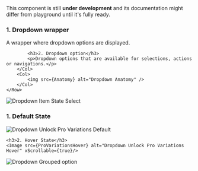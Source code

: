 

<Section border={true} style={{ paddingTop: 0 }}>
	<Message color="yellow">
		This component is still <strong>under development</strong> and its documentation might differ from playground until it's fully ready.
	</Message>
</Section>

<Section title="Anatomy" border={true}>
	<Row>
		<Col>
			<h3>1. Dropdown wrapper</h3>
			<p>A wrapper where dropdown options are displayed.</p>

			<h3>2. Dropdown option</h3>
			<p>Dropdown options that are available for selections, actions or navigations.</p>
		</Col>
		<Col>
			<img src={Anatomy} alt="Dropdown Anatomy" />
		</Col>
	</Row>
</Section>

<Section title="Dropdown - States" border={true}>
	<img src={ItemStateSelect} alt="Dropdown Item State Select" />
</Section>

<Section title="Menu Item - Variations" border={true}>
	<h3>1. Default State</h3>
	<Image src={ProVariationsDefault} alt="Dropdown Unlock Pro Variations Default" xScrollable={true} />

	<h3>2. Hover State</h3>
	<Image src={ProVariationsHover} alt="Dropdown Unlock Pro Variations Hover" xScrollable={true}/>
</Section>

<Section title="Grouped Items" border={false}>
	<img src={GroupedOption} alt="Dropdown Grouped option" />
</Section>